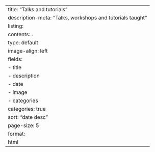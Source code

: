 ---
title: "Talks and tutorials"
description-meta: "Talks, workshops and tutorials taught"
listing:
  contents: .
  type: default
  image-align: left
  fields: 
    - title
    - description
    - date
    - image
    - categories
  categories: true
  sort: "date desc"
  page-size: 5
format:
  html
---